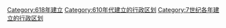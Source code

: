 [[Category:618年建立|Category:618年建立]]
[[Category:610年代建立的行政区划|Category:610年代建立的行政区划]]
[[Category:7世纪各年建立的行政区划|Category:7世纪各年建立的行政区划]]